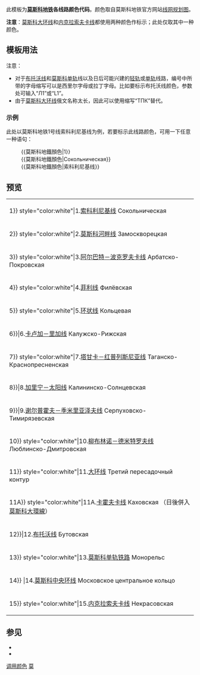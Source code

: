 <includeonly><!-- 在這裡加入模板的保護標識 --></includeonly><noinclude>{{Documentation subpage}}</noinclude>
<!-- 在本行下編輯模板說明 -->

此模板为'''[[莫斯科地铁]]各线路颜色代码'''。颜色取自莫斯科地铁官方网站[http://www.mosmetro.ru/documents/11370/pers_map.jpg 线网规划图]。

'''注意'''：[[莫斯科大环线]]和[[内克拉索夫卡线]]都使用两种颜色作标示；此处仅取其中一种颜色。
==模板用法==
注意：
*对于[[布托沃线]]和[[莫斯科单轨]]线以及日后可能兴建的[[轻轨]]或[[单轨]]线路，编号中所带的字母缩写可以是西里尔字母或拉丁字母。比如要标示布托沃线颜色，参数处可输入“Л1”或“L1”。
*由于[[莫斯科大环线]]俄文名称太长，因此可以使用缩写“ТПК”替代。

===示例===
此处以莫斯科地铁1号线索科利尼基线为例，若要标示此线路颜色，可用一下任意一种语句：
:<nowiki>{{莫斯科地鐵顏色|1}}</nowiki>
:<nowiki>{{莫斯科地鐵顏色|Сокольническая}}</nowiki>
:<nowiki>{{莫斯科地鐵顏色|索科利尼基线}}</nowiki>

==预览==

{|
|bgcolor={{莫斯科地鐵顏色|1}} style="color:white"|1.[[索科利尼基线]] Сокольническая {{莫斯科地鐵顏色|1}}
|-
|bgcolor={{莫斯科地鐵顏色|2}} style="color:white"|2.[[莫斯科河畔线]] Замоскворецкая {{莫斯科地鐵顏色|2}}
|-
|bgcolor={{莫斯科地鐵顏色|3}} style="color:white"|3.[[阿尔巴特－波克罗夫卡线]] Арбатско-Покровская {{莫斯科地鐵顏色|3}}
|-
|bgcolor={{莫斯科地鐵顏色|4}} style="color:white"|4.[[菲利线]] Филёвская {{莫斯科地鐵顏色|4}}
|-
|bgcolor={{莫斯科地鐵顏色|5}} style="color:white"|5.[[环状线 (莫斯科地铁)|环状线]] Кольцевая {{莫斯科地鐵顏色|5}}
|-
|bgcolor={{莫斯科地鐵顏色|6}}|6.[[卡卢加－里加线]] Калужско-Рижская {{莫斯科地鐵顏色|6}}
|-
|bgcolor={{莫斯科地鐵顏色|7}} style="color:white"|7.[[塔甘卡－红普列斯尼亚线]] Таганско-Краснопресненская {{莫斯科地鐵顏色|7}}
|-
|bgcolor={{莫斯科地鐵顏色|8}}|8.[[加里宁－太阳线]] Калининско-Солнцевская {{莫斯科地鐵顏色|8}}
|-
|bgcolor={{莫斯科地鐵顏色|9}}|9.[[谢尔普霍夫－季米里亚泽夫线]] Серпуховско-Тимирязевская {{莫斯科地鐵顏色|9}}
|-
|bgcolor={{莫斯科地鐵顏色|10}} style="color:white"|10.[[柳布林诺－德米特罗夫线]] Люблинско-Дмитровская {{莫斯科地鐵顏色|10}}
|-
|bgcolor={{莫斯科地鐵顏色|11}} style="color:white"|11.[[大环线]] Третий пересадочный контур {{莫斯科地鐵顏色|11}}
|-
|bgcolor={{莫斯科地鐵顏色|11A}} style="color:white"|11A.[[卡霍夫卡线]] Каховская {{莫斯科地鐵顏色|11A}}（日後併入[[莫斯科大環線]]）{{莫斯科地鐵顏色|11}}
|-
|bgcolor={{莫斯科地鐵顏色|12}}|12.[[布托沃线]] Бутовская {{莫斯科地鐵顏色|12}}
|-
|bgcolor={{莫斯科地鐵顏色|13}} style="color:white"|13.[[莫斯科单轨铁路]] Монорельс {{莫斯科地鐵顏色|13}}
|-
|bgcolor={{莫斯科地鐵顏色|14}} |14.[[莫斯科中央环线]] Московское центральное кольцо {{莫斯科地鐵顏色|14}}
|-
|bgcolor={{莫斯科地鐵顏色|15}} style="color:white"|15.[[内克拉索夫卡线]] Некрасовская {{莫斯科地鐵顏色|15}}
|}

==参见==
*{{tl|MOSMETRO lines}}
*{{tl|MOSMETRO-bull}}

<includeonly>
[[Category:莫斯科地鐵模板|调用颜色]]
[[Category:铁路运输颜色模板|莫]]
</includeonly>